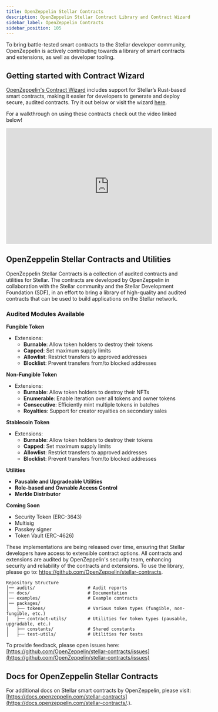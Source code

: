 ```yaml
---
title: OpenZeppelin Stellar Contracts
description: OpenZeppelin Stellar Contract Library and Contract Wizard
sidebar_label: OpenZeppelin Contracts
sidebar_position: 105
---
```


<script async src="https://wizard.openzeppelin.com/build/embed.js"></script>

To bring battle-tested smart contracts to the Stellar developer community, OpenZeppelin is actively contributing towards a library of smart contracts and extensions, as well as developer tooling.

## Getting started with Contract Wizard

[OpenZeppelin's Contract Wizard](https://wizard.openzeppelin.com/stellar) includes support for Stellar’s Rust-based smart contracts, making it easier for developers to generate and deploy secure, audited contracts. Try it out below or visit the wizard [here](https://wizard.openzeppelin.com/stellar).

<oz-wizard data-lang="stellar"></oz-wizard>

For a walkthrough on using these contracts check out the video linked below!

<iframe
  width="560"
  height="315"
  src="https://www.youtube.com/embed/iD7ZspsZLVo?si=TvAo70F1mA0pDWz6&amp;controls=1"
  title="YouTube video player"
  frameborder="0"
  allow="accelerometer; autoplay; clipboard-write; encrypted-media; gyroscope; picture-in-picture; web-share"
  referrerpolicy="strict-origin-when-cross-origin"
  allowfullscreen
></iframe>

## OpenZeppelin Stellar Contracts and Utilities

OpenZeppelin Stellar Contracts is a collection of audited contracts and utilities for Stellar. The contracts are developed by OpenZeppelin in collaboration with the Stellar community and the Stellar Development Foundation (SDF), in an effort to bring a library of high-quality and audited contracts that can be used to build applications on the Stellar network.

### Audited Modules Available

**Fungible Token**

- Extensions:
  - **Burnable**: Allow token holders to destroy their tokens
  - **Capped**: Set maximum supply limits
  - **Allowlist**: Restrict transfers to approved addresses
  - **Blocklist**: Prevent transfers from/to blocked addresses

**Non-Fungible Token**

- Extensions:
  - **Burnable**: Allow token holders to destroy their NFTs
  - **Enumerable**: Enable iteration over all tokens and owner tokens
  - **Consecutive**: Efficiently mint multiple tokens in batches
  - **Royalties**: Support for creator royalties on secondary sales

**Stablecoin Token**

- Extensions:
  - **Burnable**: Allow token holders to destroy their tokens
  - **Capped**: Set maximum supply limits
  - **Allowlist**: Restrict transfers to approved addresses
  - **Blocklist**: Prevent transfers from/to blocked addresses

**Utilities**

- **Pausable and Upgradeable Utilities**
- **Role-based and Ownable Access Control**
- **Merkle Distributor**

**Coming Soon**

- Security Token (ERC-3643)
- Multisig
- Passkey signer
- Token Vault (ERC-4626)

These implementations are being released over time, ensuring that Stellar developers have access to extensible contract options. All contracts and extensions are audited by OpenZeppelin's security team, enhancing security and reliability of the contracts and extensions. To use the library, please go to: https://github.com/OpenZeppelin/stellar-contracts.

```
Repository Structure
│── audits/                    # Audit reports
│── docs/                      # Documentation
│── examples/                  # Example contracts
│── packages/
│   ├── tokens/                # Various token types (fungible, non-fungible, etc.)
│   ├── contract-utils/        # Utilities for token types (pausable, upgradable, etc.)
│   ├── constants/             # Shared constants
│   ├── test-utils/            # Utilities for tests

```

To provide feedback, please open issues here: [https://github.com/OpenZeppelin/stellar-contracts/issues](https://github.com/OpenZeppelin/stellar-contracts/issues)

## Docs for OpenZeppelin Stellar Contracts

For additional docs on Stellar smart contracts by OpenZeppelin, please visit: [https://docs.openzeppelin.com/stellar-contracts](https://docs.openzeppelin.com/stellar-contracts/.).
